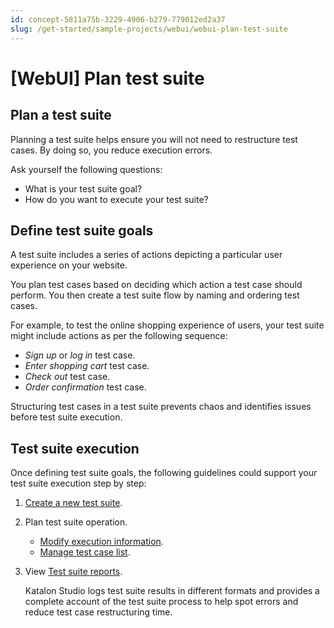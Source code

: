 ```yaml
---
id: concept-5811a75b-3229-4906-b279-779012ed2a37
slug: /get-started/sample-projects/webui/webui-plan-test-suite
---
```


# \[WebUI\] Plan test suite

## Plan a test suite

Planning a test suite helps ensure you will not need to restructure test cases. By doing so, you reduce execution errors.

Ask yourself the following questions:

-   What is your test suite goal?
-   How do you want to execute your test suite?

## Define test suite goals

A test suite includes a series of actions depicting a particular user experience on your website.

You plan test cases based on deciding which action a test case should perform. You then create a test suite flow by naming and ordering test cases.

For example, to test the online shopping experience of users, your test suite might include actions as per the following sequence:

-   *Sign up* or *log in* test case.
-   *Enter shopping cart* test case.
-   *Check out* test case.
-   *Order confirmation* test case.

Structuring test cases in a test suite prevents chaos and identifies issues before test suite execution.

## Test suite execution

Once defining test suite goals, the following guidelines could support your test suite execution step by step:

1.  [Create a new test suite](/organize/manage-tests/test-suite/manage-test-suites-in-katalon-studio#).
2.  Plan test suite operation.

    -   [Modify execution information](/execute/execute-tests-with-katalon-studio/execute-dynamic-test-suites-in-katalon-studio#).
    -   [Manage test case list](/organize/manage-tests/test-suite/manage-test-suites-in-katalon-studio#).
3.  View [Test suite reports](/analyze/reports/view-test-reports/view-test-reports-in-katalon-studio/view-test-suite-and-test-suite-collection-reports-in-katalon-studio#).

    Katalon Studio logs test suite results in different formats and provides a complete account of the test suite process to help spot errors and reduce test case restructuring time.